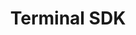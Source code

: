 ---
title: 'Terminal SDK'
description: 'Learn how to preview changes locally'
icon: mobile-retro
---